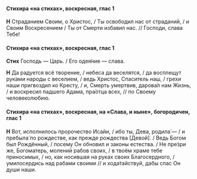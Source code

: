 #### Стихира «на стихах», воскресная, глас 1

**Н** Страданием Своим, о Христос, / Ты освободил нас от страданий, / и Своим Воскресением / Ты от Смерти избавил нас. // Господи, слава Тебе!

#### Стихира «на стихах», воскресная, глас 1

**Стих** Господь — Царь. / Его одея́ние — слава.

**Н** Да радуется всё творение, / небеса да веселятся, / да восплещут руками народы с веселием, / ведь Христос, Спаситель наш, / грехи наши пригвоздил ко Кресту, / и, Смерть умертвив, дарова́л нам Жизнь, / и воскресил падшего Адама, пра́отца всех, // по Своему человеколюбию.

#### Стихира «на стихах», воскресная, на «Слава, и ныне», богородичен, глас 1

**Н** Вот, исполнилось пророчество Исайи, / ибо ты, Дева, родила́ — / и пребыла́ по рождестве, как прежде рождества <R>[</R>Девой<R>]</R>. / Ведь Богом был Рождённый, / посему Он обновил и законы естества. / Не пре́зри же, Богоматерь, молений рабов своих, / в твоём храме тебе приносимых, / но, как носившая на руках своих Благосердного, / умилосердись над рабами своими // и хода́тайствуй, дабы спас Он души наши.
